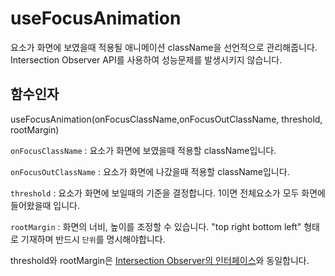 
<Meta of={FocusAnimation} />

# useFocusAnimation

요소가 화면에 보였을때 적용될 애니메이션 className을 선언적으로 관리해줍니다.
Intersection Observer API를 사용하여 성능문제를 발생시키지 않습니다.

## 함수인자

useFocusAnimation(onFocusClassName,onFocusOutClassName, threshold, rootMargin)

`onFocusClassName` : 요소가 화면에 보였을때 적용할 className입니다.

`onFocusOutClassName` : 요소가 화면에 나갔을때 적용할 className입니다.

`threshold` : 요소가 화면에 보일때의 기준을 결정합니다. 1이면 전체요소가 모두 화면에 들어왔을때 입니다.

`rootMargin` : 화면의 너비, 높이를 조정할 수 있습니다. "top right bottom left" 형태로 기재하며 반드시 `단위`를 명시해야합니다.

threshold와 rootMargin은 [Intersection Observer의 인터페이스](https://developer.mozilla.org/ko/docs/Web/API/Intersection_Observer_API#%EA%B5%90%EC%B0%A8_%EB%A3%A8%ED%8A%B8%EC%99%80_%EB%A3%A8%ED%8A%B8_%EC%97%AC%EB%B0%B1)와 동일합니다.

<Canvas of={FocusAnimation.defaultStory} />

